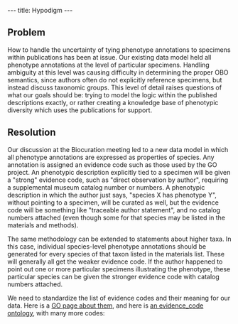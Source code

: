 ---
title: Hypodigm
---

==Problem==
How to handle the uncertainty of tying phenotype annotations to specimens within publications has been at issue.  Our existing data model held all phenotype annotations at the level of particular specimens.  Handling ambiguity at this level was causing difficulty in determining the proper OBO semantics, since authors often do not explicitly reference specimens, but instead discuss taxonomic groups.  This level of detail raises questions of what our goals should be: trying to model the logic within the published descriptions exactly, or rather creating a knowledge base of phenotypic diversity which uses the publications for support.

==Resolution==
Our discussion at the Biocuration meeting led to a new data model in which all phenotype annotations are expressed as properties of species.  Any annotation is assigned an evidence code such as those used by the GO project.  An phenotypic description explicitly tied to a specimen will be given a "strong" evidence code, such as "direct observation by author", requiring a supplemental museum catalog number or numbers.  A phenotypic description in which the author just says, "species X has phenotype Y", without pointing to a specimen, will be curated as well, but the evidence code will be something like "traceable author statement", and no catalog numbers attached (even though some for that species may be listed in the materials and methods).

The same methodology can be extended to statements about higher taxa.  In this case, individual species-level phenotype annotations should be generated for every species of that taxon listed in the materials list.  These will generally all get the weaker evidence code.  If the author happened to point out one or more particular specimens illustrating the phenotype, these particular species can be given the stronger evidence code with catalog numbers attached.

We need to standardize the list of evidence codes and their meaning for our data.  Here is a [http://www.geneontology.org/GO.evidence.shtml GO page about them], and here is [http://obofoundry.org/cgi-bin/detail.cgi?id=evidence_code an evidence_code ontology], with many more codes: